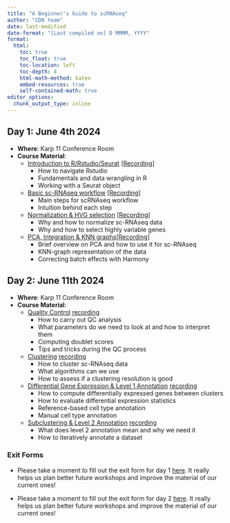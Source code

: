 ```yaml
---
title: "A Beginner's Guide to scRNAseq"
author: "CDN team"
date: last-modified
date-format: "[Last compiled on] D MMMM, YYYY"
format:
  html:
    toc: true
    toc_float: true
    toc-location: left
    toc-depth: 4
    html-math-method: katex
    embed-resources: true
    self-contained-math: true
editor_options: 
  chunk_output_type: inline
---
```


## Day 1: June 4th 2024

-   **Where**: Karp 11 Conference Room
-   **Course Material**:
    -   [Introduction to R/Rstudio/Seurat](https://github.com/CellDiscoveryNetwork/workshops/tree/main/beginners-guide-to-analyzing-scRNAseq/prework) [[Recording](https://drive.google.com/file/d/18x8dqtVaV5gIRz5ZTQkkC296Wj20PARJ/view?usp=sharing)]
        -   How to navigate Rstudio
        -   Fundamentals and data wrangling in R
        -   Working with a Seurat object
    -   [Basic sc-RNAseq workflow](https://github.com/CellDiscoveryNetwork/workshops/blob/main/beginners-guide-to-analyzing-scRNAseq/day-1/The%20Basic%20scRNAseq%20Analysis%20Workflow.pdf) [[Recording](https://drive.google.com/file/d/1cVlDZP6tCwwmar5BC1PXwhZt33f9AbxX/view?usp=sharing)]
        -   Main steps for scRNAseq workflow
        -   Intuition behind each step
    -   [Normalization & HVG selection](http://htmlpreview.github.io/?https://github.com/CellDiscoveryNetwork/workshops/blob/main/beginners-guide-to-analyzing-scRNAseq/day-1/3-norm-hvg.html) [[Recording](https://drive.google.com/file/d/14bm8KoiPGc2rJzPV88dHDjiDgEJz6QTO/view?usp=sharing)]
        -   Why and how to normalize sc-RNAseq data
        -   Why and how to select highly variable genes
    -   [PCA, Integration & KNN graphs](http://htmlpreview.github.io/?https://github.com/CellDiscoveryNetwork/workshops/blob/main/beginners-guide-to-analyzing-scRNAseq/day-1/4-PCA_Harmony_kNN.html)[[Recording](https://drive.google.com/file/d/13qvJhqK-EwnEJ4F_QI6eoLlknAcoNs18/view?usp=sharing)]
        -   Brief overview on PCA and how to use it for sc-RNAseq
        -   KNN-graph representation of the data
        -   Correcting batch effects with Harmony

## Day 2: June 11th 2024

-   **Where**: Karp 11 Conference Room
-   **Course Material**:
    -   [Quality Control](http://htmlpreview.github.io/?https://github.com/CellDiscoveryNetwork/workshops/blob/main/beginners-guide-to-analyzing-scRNAseq/day-2/5-QC.html) [recording](https://drive.google.com/file/d/1Z2argdBOsFG0P0o7w-h-vNvDzfvorvh7/view?usp=sharing)
        -   How to carry out QC analysis
        -   What parameters do we need to look at and how to interpret them
        -   Computing doublet scores
        -   Tips and tricks during the QC process
    -   [Clustering](http://htmlpreview.github.io/?https://github.com/CellDiscoveryNetwork/workshops/blob/main/beginners-guide-to-analyzing-scRNAseq/day-2/6-Clustering.html) [recording](https://drive.google.com/file/d/1nuY2Tnr7w3aLKY3yU0J1rC5szFa5FTkh/view?usp=sharing)
        -   How to cluster sc-RNAseq data
        -   What algorithms can we use
        -   How to assess if a clustering resolution is good
    -   [Differential Gene Expression & Level 1 Annotation](http://htmlpreview.github.io/?https://github.com/CellDiscoveryNetwork/workshops/blob/main/beginners-guide-to-analyzing-scRNAseq/day-2/7-dge-annotlvl1.html) [recording](https://drive.google.com/file/d/1-nnnlAKk4BqQCCJQ9xKRwBSuF_Gb37E2/view?usp=sharing)
        -   How to compute differentially expressed genes between clusters
        -   How to evaluate differential expression statistics
        -   Reference-based cell type annotation
        -   Manual cell type annotation
    -   [Subclustering & Level 2 Annotation](http://htmlpreview.github.io/?https://github.com/CellDiscoveryNetwork/workshops/blob/main/beginners-guide-to-analyzing-scRNAseq/day-2/8-Subclustering.html) [recording](https://drive.google.com/file/d/1vUe86Gdk-80A73FZKJMyAQhScHaxaNvG/view?usp=sharing)
        -   What does level 2 annotation mean and why we need it
        -   How to iteratively annotate a dataset

### Exit Forms
-   Please take a moment to fill out the exit form for day 1 [here](https://forms.gle/SFMgoJTXsQF4SiE68). It really helps us plan better future workshops and improve the material of our current ones!

-   Please take a moment to fill out the exit form for day 2 [here](https://forms.gle/aMMufpccqcoMkdQr5). It really helps us plan better future workshops and improve the material of our current ones!
